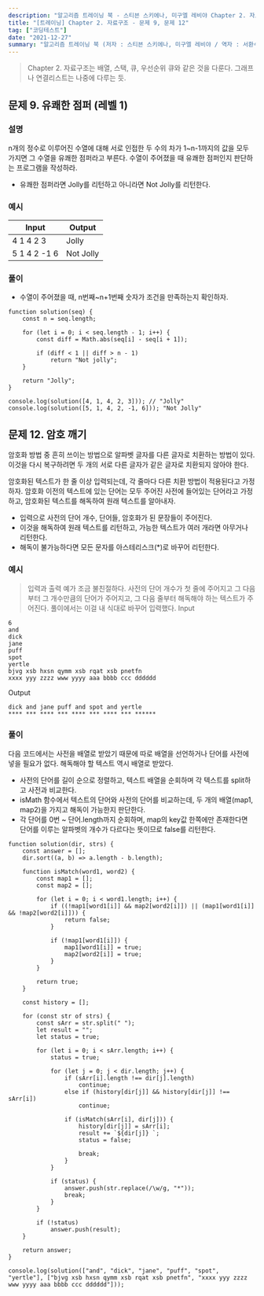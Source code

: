 ```yaml
---
description: "알고리즘 트레이닝 북 - 스티븐 스키에나, 미구엘 레비야 Chapter 2. 자료구조, 문제 9번과 문제 12번 풀이"
title: "[트레이닝] Chapter 2. 자료구조 - 문제 9, 문제 12"
tag: ["코딩테스트"]
date: "2021-12-27"
summary: "알고리즘 트레이닝 북 (저자 : 스티븐 스키에나, 미구엘 레비야 / 역자 : 서환수)의 Chapter 2. 자료구조-의 문제 2개를 풀어보았다."
---
```


> Chapter 2. 자료구조는 배열, 스택, 큐, 우선순위 큐와 같은 것을 다룬다. 그래프나 연결리스트는 나중에 다루는 듯.

## 문제 9. 유쾌한 점퍼 (레벨 1)

### 설명

n개의 정수로 이루어진 수열에 대해 서로 인접한 두 수의 차가 1~n-1까지의 값을 모두 가지면 그 수열을 유쾌한 점퍼라고 부른다. 수열이 주어졌을 때 유쾌한 점퍼인지 판단하는 프로그램을 작성하라.

- 유쾌한 점퍼라면 Jolly를 리턴하고 아니라면 Not Jolly를 리턴한다.

### 예시

| Input        | Output    |
| ------------ | --------- |
| 4 1 4 2 3    | Jolly     |
| 5 1 4 2 -1 6 | Not Jolly |

### 풀이

- 수열이 주어졌을 때, n번째~n+1번째 숫자가 조건을 만족하는지 확인하자.

```
function solution(seq) {
    const n = seq.length;

    for (let i = 0; i < seq.length - 1; i++) {
        const diff = Math.abs(seq[i] - seq[i + 1]);

        if (diff < 1 || diff > n - 1)
            return "Not jolly";
    }

    return "Jolly";
}

console.log(solution([4, 1, 4, 2, 3])); // "Jolly"
console.log(solution([5, 1, 4, 2, -1, 6])); "Not Jolly"
```

## 문제 12. 암호 깨기

암호화 방법 중 흔히 쓰이는 방법으로 알파벳 글자를 다른 글자로 치환하는 방법이 있다. 이것을 다시 복구하려면 두 개의 서로 다른 글자가 같은 글자로 치환되지 않아야 한다.

암호화된 텍스트가 한 줄 이상 입력되는데, 각 줄마다 다른 치환 방법이 적용된다고 가정하자. 암호화 이전의 텍스트에 있는 단어는 모두 주어진 사전에 들어있는 단어라고 가정하고, 암호화된 텍스트를 해독하여 원래 텍스트를 알아내자.

- 입력으로 사전의 단어 개수, 단어들, 암호화가 된 문장들이 주어진다.
- 이것을 해독하여 원래 텍스트를 리턴하고, 가능한 텍스트가 여러 개라면 아무거나 리턴한다.
- 해독이 불가능하다면 모든 문자를 아스테리스크(\*)로 바꾸어 리턴한다.

### 예시

> 입력과 출력 예가 조금 불친절하다. 사전의 단어 개수가 첫 줄에 주어지고 그 다음부터 그 개수만큼의 단어가 주어지고, 그 다음 줄부터 해독해야 하는 텍스트가 주어진다. 풀이에서는 이걸 내 식대로 바꾸어 입력했다.
> Input

```
6
and
dick
jane
puff
spot
yertle
bjvg xsb hxsn qymm xsb rqat xsb pnetfn
xxxx yyy zzzz www yyyy aaa bbbb ccc dddddd
```

Output

```
dick and jane puff and spot and yertle
**** *** **** *** **** *** **** *** ******
```

### 풀이

다음 코드에서는 사전을 배열로 받았기 때문에 따로 배열을 선언하거나 단어를 사전에 넣을 필요가 없다. 해독해야 할 텍스트 역시 배열로 받았다.

- 사전의 단어를 길이 순으로 정렬하고, 텍스트 배열을 순회하며 각 텍스트를 split하고 사전과 비교한다.
- isMath 함수에서 텍스트의 단어와 사전의 단어를 비교하는데, 두 개의 배열(map1, map2)을 가지고 해독이 가능한지 판단한다.
- 각 단어를 0번 ~ 단어.length까지 순회하며, map의 key값 한쪽에만 존재한다면 단어를 이루는 알파벳의 개수가 다르다는 뜻이므로 false를 리턴한다.

```
function solution(dir, strs) {
    const answer = [];
    dir.sort((a, b) => a.length - b.length);

    function isMatch(word1, word2) {
        const map1 = [];
        const map2 = [];

        for (let i = 0; i < word1.length; i++) {
            if ((!map1[word1[i]] && map2[word2[i]]) || (map1[word1[i]] && !map2[word2[i]])) {
                return false;
            }

            if (!map1[word1[i]]) {
                map1[word1[i]] = true;
                map2[word2[i]] = true;
            }
        }

        return true;
    }

    const history = [];

    for (const str of strs) {
        const sArr = str.split(" ");
        let result = "";
        let status = true;

        for (let i = 0; i < sArr.length; i++) {
            status = true;

            for (let j = 0; j < dir.length; j++) {
                if (sArr[i].length !== dir[j].length)
                    continue;
                else if (history[dir[j]] && history[dir[j]] !== sArr[i])
                    continue;

                if (isMatch(sArr[i], dir[j])) {
                    history[dir[j]] = sArr[i];
                    result += `${dir[j]} `;
                    status = false;

                    break;
                }
            }

            if (status) {
                answer.push(str.replace(/\w/g, "*"));
                break;
            }
        }

        if (!status)
            answer.push(result);
    }

    return answer;
}

console.log(solution(["and", "dick", "jane", "puff", "spot", "yertle"], ["bjvg xsb hxsn qymm xsb rqat xsb pnetfn", "xxxx yyy zzzz www yyyy aaa bbbb ccc dddddd"]));
```
